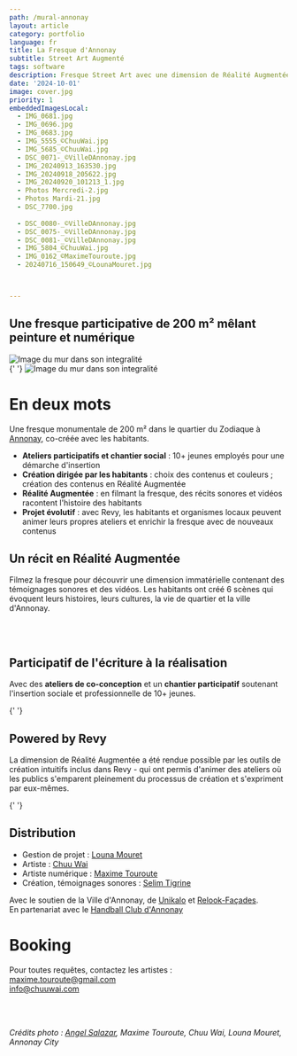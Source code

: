 ```yaml
---
path: /mural-annonay
layout: article
category: portfolio
language: fr
title: La Fresque d'Annonay
subtitle: Street Art Augmenté
tags: software
description: Fresque Street Art avec une dimension de Réalité Augmentée, réalisée par Chuu Wai, Maxime Touroute et Louna Mouret
date: '2024-10-01'
image: cover.jpg
priority: 1
embeddedImagesLocal:
  - IMG_0681.jpg
  - IMG_0696.jpg
  - IMG_0683.jpg
  - IMG_5555_©ChuuWai.jpg
  - IMG_5685_©ChuuWai.jpg
  - DSC_0071-_©VilleDAnnonay.jpg
  - IMG_20240913_163530.jpg
  - IMG_20240918_205622.jpg
  - IMG_20240920_101213_1.jpg
  - Photos Mercredi-2.jpg
  - Photos Mardi-21.jpg
  - DSC_7700.jpg  
  
  - DSC_0080-_©VilleDAnnonay.jpg
  - DSC_0075-_©VilleDAnnonay.jpg
  - DSC_0081-_©VilleDAnnonay.jpg
  - IMG_5804_©ChuuWai.jpg
  - IMG_0162_©MaximeTouroute.jpg
  - 20240716_150649_©LounaMouret.jpg



---
```



## Une fresque participative de 200 m² mêlant peinture et numérique 


![Image du mur dans son integralité](cover.jpg)  
<ImageGrid props={props.data.mdx.frontmatter.embeddedImagesLocal.slice(0,3)} />{' '}
![Image du mur dans son integralité](megaPano-lowlow.jpg)  

# En deux mots
Une fresque monumentale de 200 m² dans le quartier du Zodiaque à [Annonay](https://www.annonay.fr/), co-créée avec les habitants.

* __Ateliers participatifs et chantier social__ : 10+ jeunes employés pour une démarche d'insertion
* __Création dirigée par les habitants__ : choix des contenus et couleurs ; création des contenus en Réalité Augmentée
* __Réalité Augmentée__ : en filmant la fresque, des récits sonores et vidéos racontent l'histoire des habitants
* __Projet évolutif__ : avec Revy, les habitants et organismes locaux peuvent animer leurs propres ateliers et enrichir la fresque avec de nouveaux contenus

## Un récit en Réalité Augmentée

Filmez la fresque pour découvrir une dimension immatérielle contenant des témoignages sonores et des vidéos. 
Les habitants ont créé 6 scènes qui évoquent leurs histoires, leurs cultures, la vie de quartier et la ville d'Annonay.


<ResponsiveIframe
  src="https://youtube.com/embed/JnUd3BPIaU8"
  width="1920"
  height="1080"
/>


<br />
<br />

## Participatif de l'écriture à la réalisation

Avec des **ateliers de co-conception** et un **chantier participatif** soutenant l'insertion sociale et professionnelle de 10+ jeunes. 

<ImageGrid props={props.data.mdx.frontmatter.embeddedImagesLocal.slice(3,12)} />{' '}

<ResponsiveIframe
  src="https://youtube.com/embed/mDf55pISk-w"
  width="1920"
  height="1080"
/>


## Powered by Revy 

La dimension de Réalité Augmentée a été rendue possible par les outils de création intuitifs inclus dans Revy - qui ont permis d'animer des ateliers où les publics s'emparent pleinement du processus de création et s'expriment par eux-mêmes.


<ImageGrid props={props.data.mdx.frontmatter.embeddedImagesLocal.slice(12,18)} />{' '}

## Distribution

* Gestion de projet : [Louna Mouret](//www.linkedin.com/in/louna-mouret-219b4318b/)
* Artiste : [Chuu Wai](//chuuwai.com)
* Artiste numérique : [Maxime Touroute](//maximetouroute.com)
* Création, témoignages sonores : [Selim Tigrine](//fr.linkedin.com/in/selim-tigrine-b38408170)

Avec le soutien de la Ville d'Annonay, de [Unikalo](//unikalo.com/) et [Relook-Façades](//www.relook-facades.fr/).  
En partenariat avec le [Handball Club d'Annonay](//www.hbca07.fr/)


# Booking

Pour toutes requêtes, contactez les artistes :  
[maxime.touroute@gmail.com](mailto:maxime.touroute@gmail.com)  
[info@chuuwai.com](mailto:info@chuuwai.com)  


<br />
<br />

  
_Crédits photo : [Angel Salazar](//www.estudiocreativo.fr/angelsalazar), Maxime Touroute, Chuu Wai, Louna Mouret, Annonay City_